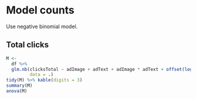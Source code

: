 # Model counts

Use negative binomial model.


## Total clicks

```r
M <-
  df %>% 
  glm.nb(clicksTotal ~ adImage + adText + adImage * adText + offset(log(impressions)), 
         data = .)
tidy(M) %>% kable(digits = 3)
summary(M)
anova(M)
```
